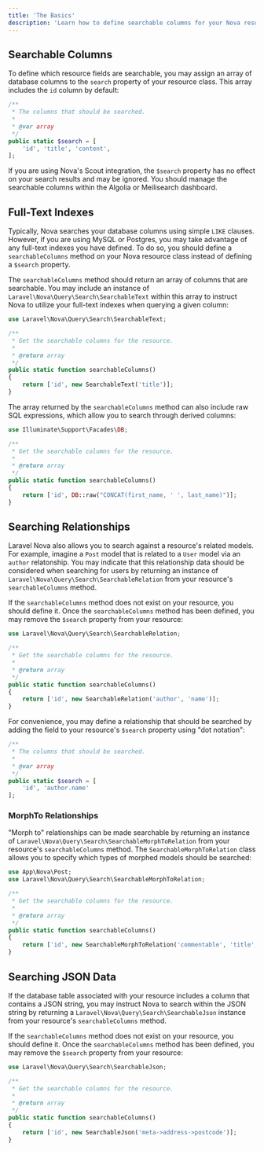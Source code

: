 ```yaml
---
title: 'The Basics'
description: 'Learn how to define searchable columns for your Nova resources.'
---
```


## Searchable Columns

To define which resource fields are searchable, you may assign an array of database columns to the `search` property of your resource class. This array includes the `id` column by default:

```php
/**
 * The columns that should be searched.
 *
 * @var array
 */
public static $search = [
    'id', 'title', 'content',
];
```

<Note>

If you are using Nova's Scout integration, the `$search` property has no effect on your search results and may be ignored. You should manage the searchable columns within the Algolia or Meilisearch dashboard.
</Note>

## Full-Text Indexes

Typically, Nova searches your database columns using simple `LIKE` clauses. However, if you are using MySQL or Postgres, you may take advantage of any full-text indexes you have defined. To do so, you should define a `searchableColumns` method on your Nova resource class instead of defining a `$search` property.

The `searchableColumns` method should return an array of columns that are searchable. You may include an instance of `Laravel\Nova\Query\Search\SearchableText` within this array to instruct Nova to utilize your full-text indexes when querying a given column:

```php
use Laravel\Nova\Query\Search\SearchableText;

/**
 * Get the searchable columns for the resource.
 *
 * @return array
 */
public static function searchableColumns()
{
    return ['id', new SearchableText('title')];
}
```

The array returned by the `searchableColumns` method can also include raw SQL expressions, which allow you to search through derived columns:

```php
use Illuminate\Support\Facades\DB;

/**
 * Get the searchable columns for the resource.
 *
 * @return array
 */
public static function searchableColumns()
{
    return ['id', DB::raw("CONCAT(first_name, ' ', last_name)")];
}
```

## Searching Relationships

Laravel Nova also allows you to search against a resource's related models. For example, imagine a `Post` model that is related to a `User` model via an `author` relatonship. You may indicate that this relationship data should be considered when searching for users by returning an instance of `Laravel\Nova\Query\Search\SearchableRelation` from your resource's `searchableColumns` method.

If the `searchableColumns` method does not exist on your resource, you should define it. Once the `searchableColumns` method has been defined, you may remove the `$search` property from your resource:

```php
use Laravel\Nova\Query\Search\SearchableRelation;

/**
 * Get the searchable columns for the resource.
 *
 * @return array
 */
public static function searchableColumns()
{
    return ['id', new SearchableRelation('author', 'name')];
}
```

For convenience, you may define a relationship that should be searched by adding the field to your resource's `$search` property using "dot notation":

```php
/**
 * The columns that should be searched.
 *
 * @var array
 */
public static $search = [
    'id', 'author.name'
];
```

### MorphTo Relationships

"Morph to" relationships can be made searchable by returning an instance of `Laravel\Nova\Query\Search\SearchableMorphToRelation` from your resource's `searchableColumns` method. The `SearchableMorphToRelation` class allows you to specify which types of morphed models should be searched:

```php
use App\Nova\Post;
use Laravel\Nova\Query\Search\SearchableMorphToRelation;

/**
 * Get the searchable columns for the resource.
 *
 * @return array
 */
public static function searchableColumns()
{
    return ['id', new SearchableMorphToRelation('commentable', 'title', [Post::class])];
}
```

## Searching JSON Data

If the database table associated with your resource includes a column that contains a JSON string, you may instruct Nova to search within the JSON string by returning a `Laravel\Nova\Query\Search\SearchableJson` instance from your resource's `searchableColumns` method.

If the `searchableColumns` method does not exist on your resource, you should define it. Once the `searchableColumns` method has been defined, you may remove the `$search` property from your resource:

```php
use Laravel\Nova\Query\Search\SearchableJson;

/**
 * Get the searchable columns for the resource.
 *
 * @return array
 */
public static function searchableColumns()
{
    return ['id', new SearchableJson('meta->address->postcode')];
}
```
